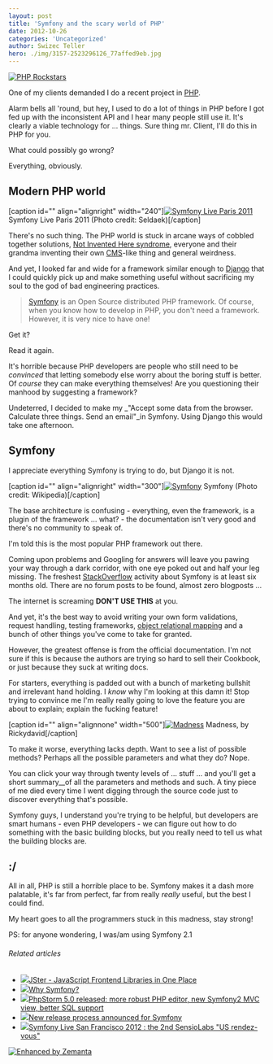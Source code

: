 ```yaml
---
layout: post
title: 'Symfony and the scary world of PHP'
date: 2012-10-26
categories: 'Uncategorized'
author: Swizec Teller
hero: ./img/3157-2523296126_77affed9eb.jpg
---
```

[![PHP Rockstars](./img/3157-2523296126_77affed9eb.jpg "PHP Rockstars")](http://www.flickr.com/photos/23889540@N00/2523296126)



One of my clients demanded I do a recent project in [PHP](http://www.php.net "PHP").



Alarm bells all 'round, but hey, I used to do a lot of things in PHP before I got fed up with the inconsistent API and I hear many people still use it. It's clearly a viable technology for ... things. Sure thing mr. Client, I'll do this in PHP for you.



What could possibly go wrong?



Everything, obviously.

## Modern PHP world

\[caption id="" align="alignright" width="240"][![Symfony Live Paris 2011](./img/5221-5602898882_f49d02dac8_m.jpg "Symfony Live Paris 2011")](http://www.flickr.com/photos/28354998@N04/5602898882) Symfony Live Paris 2011 (Photo credit: Seldaek)\[/caption]



There's no such thing. The PHP world is stuck in arcane ways of cobbled together solutions, [Not Invented Here syndrome](http://en.wikipedia.org/wiki/Not_Invented_Here "Not Invented Here"), everyone and their grandma inventing their own [CMS](http://en.wikipedia.org/wiki/Content_management_system "Content management system")-like thing and general weirdness.



And yet, I looked far and wide for a framework similar enough to [Django](http://www.djangoproject.com "Django (Web framework)") that I could quickly pick up and make something useful without sacrificing my soul to the god of bad engineering practices.

> [Symfony](http://symfony.com/ "Symfony") is an Open Source distributed PHP framework. Of course, when you know how to develop in PHP, you don't need a framework. However, it is very nice to have one!

Get it?



Read it again.



It's horrible because PHP developers are people who still need to be _convinced_ that letting somebody else worry about the boring stuff is better. Of _course_ they can make everything themselves! Are you questioning their manhood by suggesting a framework?



Undeterred, I decided to make my _"Accept some data from the browser. Calculate three things. Send an email"_in Symfony. Using Django this would take one afternoon.

## Symfony

I appreciate everything Symfony is trying to do, but Django it is not.



\[caption id="" align="alignright" width="300"][![Symfony](./img/wikipedia-commons-thumb-9-92-Symfony_project.png-300px-Symfony_project.png "Symfony")](http://commons.wikipedia.org/wiki/File:Symfony_project.png) Symfony (Photo credit: Wikipedia)\[/caption]



The base architecture is confusing - everything, even the framework, is a plugin of the framework ... what? - the documentation isn't very good and there's no community to speak of.



I'm told this is the most popular PHP framework out there.



Coming upon problems and Googling for answers will leave you pawing your way through a dark corridor, with one eye poked out and half your leg missing. The freshest [StackOverflow](http://stackoverflow.com/ "Stack Overflow") activity about Symfony is at least six months old. There are no forum posts to be found, almost zero blogposts ...



The internet is screaming **DON'T USE THIS** at you.



And yet, it's the best way to avoid writing your own form validations, request handling, testing frameworks, [object relational mapping](http://en.wikipedia.org/wiki/Object-relational_mapping "Object-relational mapping") and a bunch of other things you've come to take for granted.



However, the greatest offense is from the official documentation. I'm not sure if this is because the authors are trying so hard to sell their Cookbook, or just because they suck at writing docs.



For starters, everything is padded out with a bunch of marketing bullshit and irrelevant hand holding. I _know_ why I'm looking at this damn it! Stop trying to convince me I'm really really going to love the feature you are about to explain; explain the fucking feature!



\[caption id="" align="alignnone" width="500"][![Madness](./img/3252-2719863711_7beb503420.jpg "Madness")](http://www.flickr.com/photos/cuppini/2719863711/) Madness, by Rickydavid\[/caption]



To make it worse, everything lacks depth. Want to see a list of possible methods? Perhaps all the possible parameters and what they do? Nope.



You can click your way through twenty levels of ... stuff ... and you'll get a short summary__of all the parameters and methods and such. A tiny piece of me died every time I went digging through the source code just to discover everything that's possible.



Symfony guys, I understand you're trying to be helpful, but developers are smart humans - even PHP developers - we can figure out how to do something with the basic building blocks, but you really need to tell us what the building blocks are.

## :/

All in all, PHP is still a horrible place to be. Symfony makes it a dash more palatable, it's far from perfect, far from really _really_ useful, but the best I could find.



My heart goes to all the programmers stuck in this madness, stay strong!



PS: for anyone wondering, I was/am using Symfony 2.1

###### Related articles

- [![](http://i.zemanta.com/noimg_13_80_80.jpg)](http://www.nixtu.info/2012/10/jster-javascript-frontend-libraries-in.html)[JSter - JavaScript Frontend Libraries in One Place](http://www.nixtu.info/2012/10/jster-javascript-frontend-libraries-in.html)
- [![](http://i.zemanta.com/noimg_84_80_80.jpg)](http://fabien.potencier.org/article/65/why-symfony)[Why Symfony?](http://fabien.potencier.org/article/65/why-symfony)
- [![](http://i.zemanta.com/111578735_80_80.jpg)](http://blog.jetbrains.com/webide/2012/09/phpstorm-5-0-released-more-robust-php-editor-new-symfony2-mvc-view-better-sql-support/)[PhpStorm 5.0 released: more robust PHP editor, new Symfony2 MVC view, better SQL support](http://blog.jetbrains.com/webide/2012/09/phpstorm-5-0-released-more-robust-php-editor-new-symfony2-mvc-view-better-sql-support/)
- [![](http://i.zemanta.com/noimg_89_80_80.jpg)](http://www.h-online.com/open/news/item/New-release-process-announced-for-Symfony-1726061.html)[New release process announced for Symfony](http://www.h-online.com/open/news/item/New-release-process-announced-for-Symfony-1726061.html)
- [![](http://i.zemanta.com/noimg_65_80_80.jpg)](http://www.virtual-strategy.com/2012/09/15/symfony-live-san-francisco-2012-2nd-sensiolabs-us-rendez-vous)[Symfony Live San Francisco 2012 : the 2nd SensioLabs "US rendez-vous"](http://www.virtual-strategy.com/2012/09/15/symfony-live-san-francisco-2012-2nd-sensiolabs-us-rendez-vous)

[![Enhanced by Zemanta](http://img.zemanta.com/zemified_e.png?x-id=339e3e69-df10-4192-8aa3-a2b79e30b218)](http://www.zemanta.com/?px "Enhanced by Zemanta")